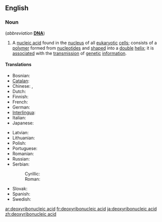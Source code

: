 ==English==
{{wikipedia|DNA}}

===Noun===
{{en-noun|sg=[[deoxyribonucleic]] [[acid]]|-}} (''abbreviation'' '''[[DNA]]''')

# {{genetics|biochemistry}} A [[nucleic acid]] found in the [[nucleus]] of all [[eukaryotic]] [[cell]]s; consists of a [[polymer]] formed from [[nucleotide]]s and [[shaped]] into a [[double]] [[helix]]; it is [[associated]] with the [[transmission]] of [[genetic]] [[information]].

====Translations====
<!--Put the full forms only in this table. The translations of the abbreviation belong the translation table for "DNA", not here-->
{{trans-top|the nucleic acid}}
*Bosnian: {{t|bs|dezoksiribonukleinska kiselina|f}}
*[[Catalan]]: {{t|ca|àcid desoxiribonucleic}}
*Chinese: {{t|zh|核酸|tr=hésuān}}, {{t|zh|脱氧核糖核酸|tr=tuōyǎnghé táng hésuān}}
*Dutch: {{t|nl|desoxyribonucleïnezuur}}
*Finnish: {{t|fi|deoksiribonukleiinihappo}}
*French: {{t|fr|acide désoxyribonucléique|m}}
*German: {{t|de|Desoxyribonukleinsäure|f}}
*[[Interlingua]]: {{t|ia|acido desoxyribonucleic}}
*Italian: {{t|it|acido desossiribonucleico|m}}
*Japanese: {{t|ja|デオキシリボ核酸|tr=deokishiribo kakusan}}
{{trans-mid}}
*Latvian: {{t|lv|dezoksiribonukleīnskābe}}
*Lithuanian: {{t|lt|deoksiribonukleinine rūgštis}}
*Polish: {{t|pl|kwas dezoksyrybonukleinowy|m}}
*Portuguese: {{t|pt|ácido desoxirribonucléico}}
*Romanian: {{t|ro|acidul dezoxiribonucleic|m}}
*Russian: {{t|ru|дезоксирибонуклеиновая кислота|tr=dɛsoksiribonukleínovaja kislotá|f|sc=Cyrl}}
*Serbian:
*:Cyrillic: {{t|sr|дезоксирибонуклеинска киселина|f}}
*:Roman: {{t|sr|dezoksiribonukleinska kiselina|f}}
*Slovak: {{t|sk|deoxyribonukleová kyselina|f}}
*Spanish: {{t|es|ácido desoxirribonucleico|m}}
*Swedish: {{t|sv|deoxiribonukleinsyra|c}}
{{trans-bottom}}

[[ar:deoxyribonucleic acid]]
[[fr:deoxyribonucleic acid]]
[[ja:deoxyribonucleic acid]]
[[zh:deoxyribonucleic acid]]